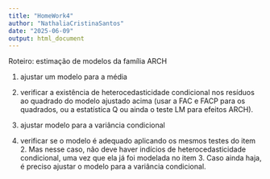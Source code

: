 ```yaml
---
title: "HomeWork4"
author: "NathaliaCristinaSantos"
date: "2025-06-09"
output: html_document
---
```

Roteiro: estimação de modelos da família ARCH

1. ajustar um modelo para a média

2.  verificar a existência de heterocedasticidade condicional nos resíduos ao quadrado do modelo ajustado acima (usar a FAC  e FACP para os quadrados, ou a estatística Q ou ainda o teste LM para efeitos ARCH). 

3. ajustar modelo para a variância condicional

4. verificar se o modelo é adequado aplicando os mesmos testes do item 2. Mas nesse caso, não deve haver indícios de heterocedasticidade condicional, uma vez que ela já foi modelada no item 3. Caso ainda haja, é preciso ajustar o modelo para a variância condicional. 
